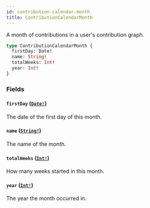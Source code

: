 ```yaml
---
id: contribution-calendar-month
title: ContributionCalendarMonth
---
```


A month of contributions in a user's contribution graph.

```graphql
type ContributionCalendarMonth {
  firstDay: Date!
  name: String!
  totalWeeks: Int!
  year: Int!
}
```

### Fields

#### `firstDay` ([`Date!`](/docs/api/scalars/date))

The date of the first day of this month.

#### `name` ([`String!`](/docs/api/scalars/string))

The name of the month.

#### `totalWeeks` ([`Int!`](/docs/api/scalars/int))

How many weeks started in this month.

#### `year` ([`Int!`](/docs/api/scalars/int))

The year the month occurred in.
